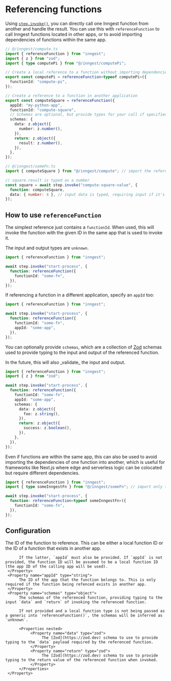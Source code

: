 # Referencing functions

Using [`step.invoke()`](/docs/reference/functions/step-invoke), you can directly call one Inngest function from another and handle the result. You can use this with `referenceFunction` to call Inngest functions located in other apps, or to avoid importing dependencies of functions within the same app.

```ts
// @/inngest/compute.ts
import { referenceFunction } from "inngest";
import { z } from "zod";
import { type computePi } from "@/inngest/computePi";

// Create a local reference to a function without importing dependencies
export const computePi = referenceFunction<typeof computePi>({
  functionId: "compute-pi",
});

// Create a reference to a function in another application
export const computeSquare = referenceFunction({
  appId: "my-python-app",
  functionId: "compute-square",
  // Schemas are optional, but provide types for your call if specified
  schemas: {
    data: z.object({
      number: z.number(),
    }),
    return: z.object({
      result: z.number(),
    }),
  },
});
```

```ts
// @/inngest/someFn.ts
import { computeSquare } from "@/inngest/compute"; // import the referenece

// square.result is typed as a number
const square = await step.invoke("compute-square-value", {
  function: computeSquare,
  data: { number: 4 }, // input data is typed, requiring input if it's needed
});
```

## How to use `referenceFunction`

The simplest reference just contains a `functionId`. When used, this will invoke the function with the given ID in the same app that is used to invoke it.

The input and output types are `unknown`.

```ts
import { referenceFunction } from "inngest";

await step.invoke("start-process", {
  function: referenceFunction({
    functionId: "some-fn",
  }),
});
```

If referencing a function in a different application, specify an `appId` too:

```ts
import { referenceFunction } from "inngest";

await step.invoke("start-process", {
  function: referenceFunction({
    functionId: "some-fn",
    appId: "some-app",
  }),
});
```

You can optionally provide `schemas`, which are a collection of [Zod](https://zod.dev) schemas used to provide typing to the input and output of the referenced function.

<Callout>
In the future, this will also _validate_ the input and output.
</Callout>

```ts
import { referenceFunction } from "inngest";
import { z } from "zod";

await step.invoke("start-process", {
  function: referenceFunction({
    functionId: "some-fn",
    appId: "some-app",
    schemas: {
      data: z.object({
        foo: z.string(),
      }),
      return: z.object({
        success: z.boolean(),
      }),
    },
  }),
});
```

Even if functions are within the same app, this can also be used to avoid importing the dependencies of one function into another, which is useful for frameworks like Next.js where edge and serverless logic can be colocated but require different dependencies.

```ts
import { referenceFunction } from "inngest";
import { type someInngestFn } from "@/inngest/someFn"; // import only the type

await step.invoke("start-process", {
  function: referenceFunction<typeof someInngestFn>({
    functionId: "some-fn",
  }),
});
```

## Configuration

<Properties>
     <Property name="functionId" type="string" required>
          The ID of the function to reference. This can be either a local function ID or the ID of a function that exists in another app.

          If the latter, `appId` must also be provided. If `appId` is not provided, the function ID will be assumed to be a local function ID (the app ID of the calling app will be used).
     </Property>
     <Property name="appId" type="string">
          The ID of the app that the function belongs to. This is only required if the function being refenced exists in another app.
     </Property>
     <Property name="schemas" type="object">
          The schemas of the referenced function, providing typing to the input `data` and `return` of invoking the referenced function.

          If not provided and a local function type is not being passed as a generic into `referenceFunction()`, the schemas will be inferred as `unknown`.

          <Properties nested>
               <Property name="data" type="zod">
                    The [Zod](https://zod.dev) schema to use to provide typing to the `data` payload required by the referenced function.
               </Property>
               <Property name="return" type="zod">
                    The [Zod](https://zod.dev) schema to use to provide typing to the return value of the referenced function when invoked.
               </Property>
          </Properties>
     </Property>
</Properties>
